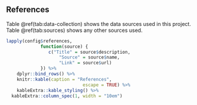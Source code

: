 ## References

Table \@ref(tab:data-collection) shows the data sources used in this project. Table \@ref(tab:sources) shows any other sources used.

```r
lapply(config$references,
			 function(source) {
			 	c("Title" = source$description, 
			 		"Source" = source$name, 
			 		"Link" = source$url)
			 }) %>% 
	dplyr::bind_rows() %>% 
	knitr::kable(caption = "References",
							 escape = TRUE) %>% 
	kableExtra::kable_styling() %>%
  kableExtra::column_spec(1, width = "10em")
```

